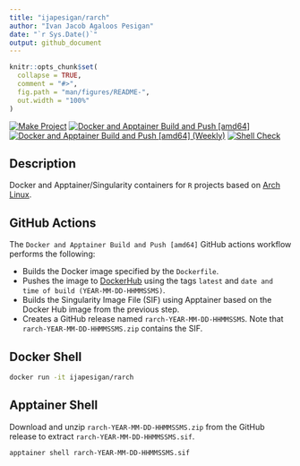 ```yaml
---
title: "ijapesigan/rarch"
author: "Ivan Jacob Agaloos Pesigan"
date: "`r Sys.Date()`"
output: github_document
---
```


<!-- README.md is generated from .setup/readme/README.Rmd. Please edit that file -->

```r
knitr::opts_chunk$set(
  collapse = TRUE,
  comment = "#>",
  fig.path = "man/figures/README-",
  out.width = "100%"
)
```

<!-- badges: start -->
[![Make Project](https://github.com/ijapesigan/docker-rarch/actions/workflows/make.yml/badge.svg)](https://github.com/ijapesigan/docker-rarch/actions/workflows/make.yml)
[![Docker and Apptainer Build and Push [amd64]](https://github.com/ijapesigan/docker-rarch/actions/workflows/docker-apptainer-build-push-amd64.yml/badge.svg)](https://github.com/ijapesigan/docker-rarch/actions/workflows/docker-apptainer-build-push-amd64.yml)
[![Docker and Apptainer Build and Push [amd64] (Weekly)](https://github.com/ijapesigan/docker-rarch/actions/workflows/docker-apptainer-build-push-weekly-amd64.yml/badge.svg)](https://github.com/ijapesigan/docker-rarch/actions/workflows/docker-apptainer-build-push-weekly-amd64.yml)
[![Shell Check](https://github.com/ijapesigan/docker-rarch/actions/workflows/shellcheck.yml/badge.svg)](https://github.com/ijapesigan/docker-rarch/actions/workflows/shellcheck.yml)
<!-- badges: end -->

## Description

Docker and Apptainer/Singularity containers for `R` projects based on [Arch Linux](https://archlinux.org/).

## GitHub Actions

The `Docker and Apptainer Build and Push [amd64]` GitHub actions workflow performs the following:

- Builds the Docker image specified by the `Dockerfile`.
- Pushes the image to [DockerHub](https://hub.docker.com/repository/docker/ijapesigan/rarch/general) using the tags `latest` and `date and time of build (YEAR-MM-DD-HHMMSSMS)`.
- Builds the Singularity Image File (SIF) using Apptainer based on the Docker Hub image from the previous step.
- Creates a GitHub release named `rarch-YEAR-MM-DD-HHMMSSMS`. Note that `rarch-YEAR-MM-DD-HHMMSSMS.zip` contains the SIF. 

## Docker Shell

```bash
docker run -it ijapesigan/rarch
```

## Apptainer Shell

Download and unzip `rarch-YEAR-MM-DD-HHMMSSMS.zip` from the GitHub release to extract `rarch-YEAR-MM-DD-HHMMSSMS.sif`.

```bash
apptainer shell rarch-YEAR-MM-DD-HHMMSSMS.sif
```

